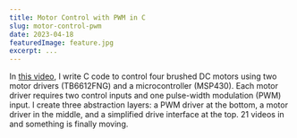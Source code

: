 ```yaml
---
title: Motor Control with PWM in C
slug: motor-control-pwm
date: 2023-04-18
featuredImage: feature.jpg
excerpt: ...
---
```


In [this video](https://youtu.be/G0wUN4As9NY), I write C code to control four brushed DC motors using two motor drivers (TB6612FNG) and a microcontroller (MSP430). Each motor driver requires two control inputs and one pulse-width modulation (PWM) input. I create three abstraction layers: a PWM driver at the bottom, a motor driver in the middle, and a simplified drive interface at the top. 21 videos in and something is finally moving.

